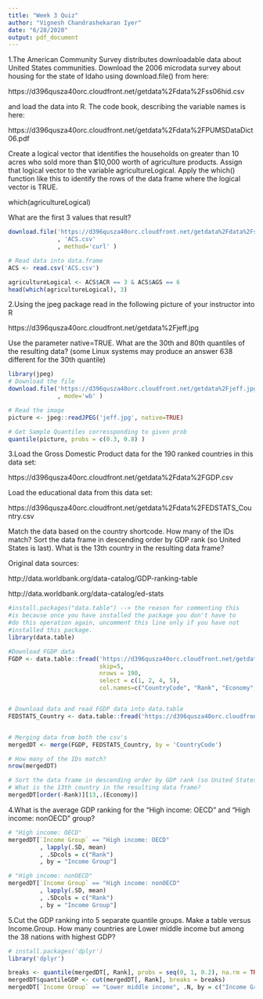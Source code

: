 ```yaml
---
title: "Week 3 Quiz"
author: "Vignesh Chandrashekaran Iyer"
date: "6/28/2020"
output: pdf_document
---
```


1.The American Community Survey distributes downloadable data about United States communities. Download the 2006 microdata survey about housing for the state of Idaho using download.file() from here:

https://d396qusza40orc.cloudfront.net/getdata%2Fdata%2Fss06hid.csv

and load the data into R. The code book, describing the variable names is here:

https://d396qusza40orc.cloudfront.net/getdata%2Fdata%2FPUMSDataDict06.pdf

Create a logical vector that identifies the households on greater than 10 acres who sold more than $10,000 worth of agriculture products. Assign that logical vector to the variable agricultureLogical. Apply the which() function like this to identify the rows of the data frame where the logical vector is TRUE.

which(agricultureLogical)

What are the first 3 values that result?

```r
download.file('https://d396qusza40orc.cloudfront.net/getdata%2Fdata%2Fss06hid.csv'
              , 'ACS.csv'
              , method='curl' )

# Read data into data.frame
ACS <- read.csv('ACS.csv')

agricultureLogical <- ACS$ACR == 3 & ACS$AGS == 6
head(which(agricultureLogical), 3)
```

2.Using the jpeg package read in the following picture of your instructor into R

https://d396qusza40orc.cloudfront.net/getdata%2Fjeff.jpg

Use the parameter native=TRUE. What are the 30th and 80th quantiles of the resulting data? (some Linux systems may produce an answer 638 different for the 30th quantile)
```r
library(jpeg)
# Download the file
download.file('https://d396qusza40orc.cloudfront.net/getdata%2Fjeff.jpg','jeff.jpg'
              , mode='wb' )

# Read the image
picture <- jpeg::readJPEG('jeff.jpg', native=TRUE)

# Get Sample Quantiles corressponding to given prob
quantile(picture, probs = c(0.3, 0.8) )
```
3.Load the Gross Domestic Product data for the 190 ranked countries in this data set:

https://d396qusza40orc.cloudfront.net/getdata%2Fdata%2FGDP.csv

Load the educational data from this data set:

https://d396qusza40orc.cloudfront.net/getdata%2Fdata%2FEDSTATS_Country.csv

Match the data based on the country shortcode. How many of the IDs match? Sort the data frame in descending order by GDP rank (so United States is last). What is the 13th country in the resulting data frame?

Original data sources:

http://data.worldbank.org/data-catalog/GDP-ranking-table

http://data.worldbank.org/data-catalog/ed-stats

```r
#install.packages("data.table") --> the reason for commenting this
#is because once you have installed the package you don't have to
#do this operation again, uncomment this line only if you have not
#installed this package.
library(data.table)

#Download FGDP data
FGDP <- data.table::fread('https://d396qusza40orc.cloudfront.net/getdata%2Fdata%2FGDP.csv', 
                          skip=5, 
                          nrows = 190,  
                          select = c(1, 2, 4, 5),
                          col.names=c("CountryCode", "Rank", "Economy","Total"))


# Download data and read FGDP data into data.table
FEDSTATS_Country <- data.table::fread('https://d396qusza40orc.cloudfront.net/getdata%2Fdata%2FEDSTATS_Country.csv')


# Merging data from both the csv's
mergedDT <- merge(FGDP, FEDSTATS_Country, by = 'CountryCode')

# How many of the IDs match?
nrow(mergedDT)

# Sort the data frame in descending order by GDP rank (so United States is last). 
# What is the 13th country in the resulting data frame?
mergedDT[order(-Rank)][13,.(Economy)]
```


4.What is the average GDP ranking for the "High income: OECD" and "High income: nonOECD" group?

```r
# "High income: OECD" 
mergedDT[`Income Group` == "High income: OECD"
         , lapply(.SD, mean)
         , .SDcols = c("Rank")
         , by = "Income Group"]

# "High income: nonOECD"
mergedDT[`Income Group` == "High income: nonOECD"
         , lapply(.SD, mean)
         , .SDcols = c("Rank")
         , by = "Income Group"]
```

5.Cut the GDP ranking into 5 separate quantile groups. Make a table versus Income.Group. How many countries are Lower middle income but among the 38 nations with highest GDP?

```r
# install.packages('dplyr')
library('dplyr')

breaks <- quantile(mergedDT[, Rank], probs = seq(0, 1, 0.2), na.rm = TRUE)
mergedDT$quantileGDP <- cut(mergedDT[, Rank], breaks = breaks)
mergedDT[`Income Group` == "Lower middle income", .N, by = c("Income Group", "quantileGDP")]
```

